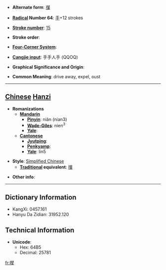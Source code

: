 * '''Alternate form''': [[攆]]

* '''[[Wiktionary:Chinese radical index| Radical]] Number 64''': [[Wiktionary:Chinese radical index 手|手]]+12 strokes

* '''[[Wiktionary:Chinese total strokes index|Stroke number]]''': [[Wiktionary:Chinese total strokes index 15|15]]

* '''Stroke order''': 

* '''[[Wiktionary:Chinese four corner index|Four-Corner System]]''': 

* '''[[Wiktionary:Chinese Cangjie index|Cangjie input]]''': 手手人手 (QQOQ)

* '''Graphical Significance and Origin''': 

* '''Common Meaning''': drive away, expel, oust

----

== [[Chinese]] [[Hanzi]] ==

* '''Romanizations'''
** '''[[Mandarin]]'''
*** '''[[Pinyin]]''': niǎn (nian3)
*** '''[[Wade-Giles]]''': nien<sup>3</sup>
*** '''[[Yale]]''': 
** '''[[Cantonese]]'''
*** '''[[Jyutping]]''':
*** '''[[Penkyamp]]''': 
*** '''[[Yale]]''': lin5

* '''Style''': [[Simplified Chinese]] 
** '''[[Traditional Chinese|Traditional]] equivalent''': [[攆]]

* '''Other info''': 

----

== Dictionary Information ==

* KangXi: 0457.161
* Hanyu Da Zidian: 31952.120

== Technical Information ==

* '''Unicode''':
** Hex: 64B5
** Decimal: 25781

[[fr:撵]]